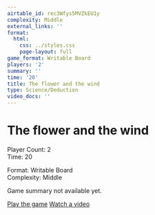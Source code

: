 ```yaml
---
airtable_id: rec3Wfys5MVZkEU1y
complexity: Middle
external_links: ''
format:
  html:
    css: ../styles.css
    page-layout: full
game_format: Writable Board
players: '2'
summary: ''
time: '20'
title: The flower and the wind
type: Science/Deduction
video_docs: ''
---
```


# The flower and the wind

:::{.game-info-box}
:::{.game-stats}
:::{.left-stats}
Player Count: 2  
Time: 20
:::
:::{.right-stats}
Format: Writable Board  
Complexity: Middle
:::
:::
:::

Game summary not available yet.

:::{.game-actions}
<a href="#" class="btn btn-play disabled-button"><i class="fa fa-gamepad"></i> Play the game</a>
<a href="#" class="btn btn-watch disabled-button"><i class="fa fa-video"></i> Watch a video</a>
:::